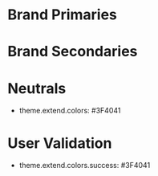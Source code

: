 
<Meta title="StyleGuide/Colors" />

# Brand Primaries

<ColorPalette>
  <ColorItem title="theme.colors.orange" subtitle="Coral" colors={[theme.extend.colors['accent-1']]} />
</ColorPalette>

# Brand Secondaries

<ColorPalette>
  <ColorItem title="theme.colors.orange" subtitle="Coral" colors={[theme.extend.colors['accent-2']]} />
</ColorPalette>

# Neutrals

-  theme.extend.colors: #3F4041

<ColorPalette>
  <ColorItem
    title="Neutrals"
    colors={[
      [theme.extend.colors['accent-7']]
    ]}
  />
</ColorPalette>

# User Validation

-  theme.extend.colors.success: #3F4041

<ColorPalette>
  <ColorItem
    title="User Validation"
    colors={[
      theme.extend.colors.success,
    ]}
  />
</ColorPalette>